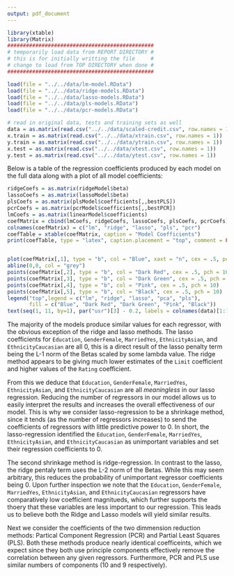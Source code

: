 ```yaml
---
output: pdf_document
---
```



```r
library(xtable)
library(Matrix)
###############################################
# temporarily load data from REPORT DIRECTORY #
# this is for initially writting the file     #
# change to load from TOP DIRECTORY when done #
###############################################

load(file = "../../data/lm-model.RData")
load(file = "../../data/ridge-models.RData")
load(file = "../../data/lasso-models.RData")
load(file = "../../data/pls-models.RData")
load(file = "../../data/pcr-models.RData")

# read in original data, tests and training sets as well
data = as.matrix(read.csv("../../data/scaled-credit.csv", row.names = 1))
x.train = as.matrix(read.csv("../../data/xtrain.csv", row.names = 1))
y.train = as.matrix(read.csv("../../data/ytrain.csv", row.names = 1))
x.test = as.matrix(read.csv("../../data/xtest.csv", row.names = 1))
y.test = as.matrix(read.csv("../../data/ytest.csv", row.names = 1))
```

Below is a table of the regression coefficients produced by each model on the full data along with a plot of all model coefficients:

```r
ridgeCoefs = as.matrix(ridgeModel$beta)
lassoCoefs = as.matrix(lassoModel$beta)
plsCoefs = as.matrix(plsModel$coefficients[,,bestPLS])
pcrCoefs = as.matrix(pcrModel$coefficients[,,bestPCR])
lmCoefs = as.matrix(linearModel$coefficients)
coefMatrix = cbind(lmCoefs, ridgeCoefs, lassoCoefs, plsCoefs, pcrCoefs)
colnames(coefMatrix) = c("lm", "ridge", "lasso", "pls", "pcr")
coefTable = xtable(coefMatrix, caption = "Model Coefficients")
print(coefTable, type = "latex", caption.placement = "top", comment = FALSE)


plot(coefMatrix[,1], type = "b", col = "Blue", xaxt = "n", cex = .5, pch = 10, xlab = "", ylab = "Value")
abline(0,0, col = "grey")
points(coefMatrix[,2], type = "b", col = "Dark Red", cex = .5, pch = 10)
points(coefMatrix[,3], type = "b", col = "Dark Green", cex = .5, pch = 10)
points(coefMatrix[,4], type = "b", col = "Pink", cex = .5, pch = 10)
points(coefMatrix[,5], type = "b", col = "Black", cex = .5, pch = 10)
legend("top",legend = c("lm", "ridge", "lasso", "pca", "pls"), 
       fill = c("Blue", "Dark Red", "Dark Green", "Pink", "Black"))
text(seq(1, 11, by=1), par("usr")[3] - 0.2, labels = colnames(data)[1:11], srt = 75, pos = 1, xpd = TRUE, cex = .65)

```

The majority of the models produce similar values for each regressor, with the obvious exception of the ridge and lasso methods. The lasso coefficients for `Education`, `GenderFemale`, `MarriedYes`, `EthnicityAsian`, and `EthnicityCaucasian` are all 0, this is a direct result of the lasso penalty term being the L-1 norm of the Betas scaled by some lambda value. The ridge method appears to be giving much lower estimates of the `Limit` coefficient and higher values of the `Rating` coefficient.

From this we deduce that `Education`, `GenderFemale`, `MarriedYes`, `EthnicityAsian`, and `EthnicityCaucasian` are all *meaningless* in our lasso regression. Reducing the number of regressors in our model allows us to easily interpret the results and increases the overall effectiveness of our model. This is why we consider lasso-regression to be a shrinkage method, since it tends (as the number of regressors increases) to send the coefficients of regressors with little predictive power to 0. In short, the lasso-regression identified the `Education`, `GenderFemale`, `MarriedYes`, `EthnicityAsian`, and `EthnicityCaucasian` as unimportant variables and set their regression coefficients to 0.

The second shrinkage method is ridge-regression. In contrast to the lasso, the ridge pentaly term uses the L-2 norm of the Betas. While this may seem arbitrary, this reduces the probability of unimportant regressor coefficients being 0. Upon further inspection we note that the `Education`, `GenderFemale`, `MarriedYes`, `EthnicityAsian`, and `EthnicityCaucasian` regressors have comparatively low coefficient magnitueds, which further supports the thoery that these variables are less important to our regression. This leads us to believe both the Ridge and Lasso models will yield similar results.

Next we consider the coefficients of the two dimmension reduction methods: Partical Component Regression (PCR) and Partial Least Squares (PLS). Both these methods produce nearly identical coefficeints, which we expect since they both use principle components effectively remove the correlation between any given regressors. Furthermore, PCR and PLS use similar numbers of components (10 and 9 respectively).
